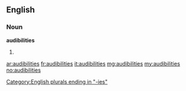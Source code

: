 ==English==

===Noun===
'''audibilities'''

# {{plural of|audibility}}

[[Category:English plurals ending in "-ies"]]

[[ar:audibilities]]
[[fr:audibilities]]
[[it:audibilities]]
[[mg:audibilities]]
[[my:audibilities]]
[[no:audibilities]]